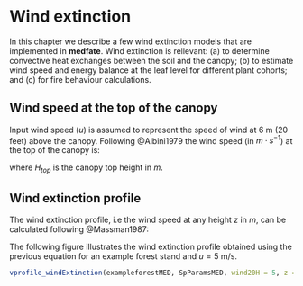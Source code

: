 # Wind extinction {#windextinction}

In this chapter we describe a few wind extinction models that are implemented in **medfate**. Wind extinction is rellevant: (a) to determine convective heat exchanges between the soil and the canopy; (b) to estimate wind speed and energy balance at the leaf level for different plant cohorts; and (c) for fire behaviour calculations. 

## Wind speed at the top of the canopy 

Input wind speed ($u$) is assumed to represent the speed of wind at 6 m (20 feet) above the canopy. Following @Albini1979 the wind speed (in $m·s^{-1}$) at the top of the canopy is:

\begin{equation}
u_{top} = \frac{(1.01857\cdot u) \cdot 0.4265092 \cdot H_{canopy}}{log(20 + 1.181102 \cdot H_{top})}
\end{equation}
where $H_{top}$ is the canopy top height in $m$.

## Wind extinction profile {#windextinctionprofile}

The wind extinction profile, i.e the wind speed at any height $z$ in $m$, can be calculated following @Massman1987:

\begin{eqnarray}
\beta_{stand} &=& \frac{4.0 \cdot 0.2 \cdot LAI_{stand}^{phi}}{0.16 \cdot 1.5^2} \\
u(z) &=& u_{top} \cdot \sqrt{\frac{\cosh(\beta_{stand} \cdot z / H_{top})}{\cosh(\beta_{stand})}}
\end{eqnarray}

The following figure illustrates the wind extinction profile obtained using the previous equation for an example forest stand and $u = 5$ m/s.

```r
vprofile_windExtinction(exampleforestMED, SpParamsMED, wind20H = 5, z = seq(0,1000, by=1))
```
